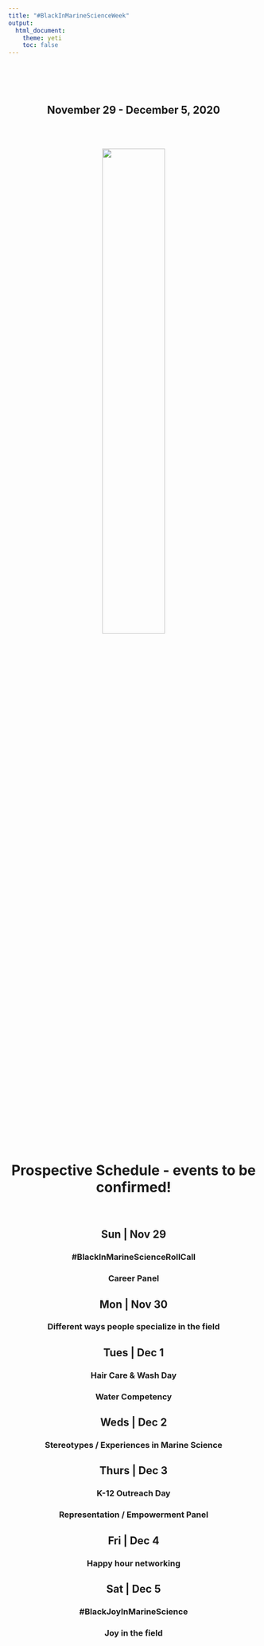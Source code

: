 ```yaml
---
title: "#BlackInMarineScienceWeek"
output: 
  html_document:
    theme: yeti
    toc: false
---
```


<br>
<br>
<br>

<center>

## November 29 - December 5, 2020
<br>
<br>

<img src="photos/BimswAd.jpg" style="width:50%">

<br>
<br>

# Prospective Schedule - events to be confirmed! {.tabset .tabset-fade .tabset-pills}

<br>

## Sun | Nov 29
### #BlackInMarineScienceRollCall
### Career Panel

## Mon | Nov 30
### Different ways people specialize in the field

## Tues | Dec 1
### Hair Care & Wash Day
### Water Competency

## Weds | Dec 2
### Stereotypes / Experiences in Marine Science

## Thurs | Dec 3
### K-12 Outreach Day
### Representation / Empowerment Panel

## Fri | Dec 4
### Happy hour networking

## Sat | Dec 5
### #BlackJoyInMarineScience
### Joy in the field









